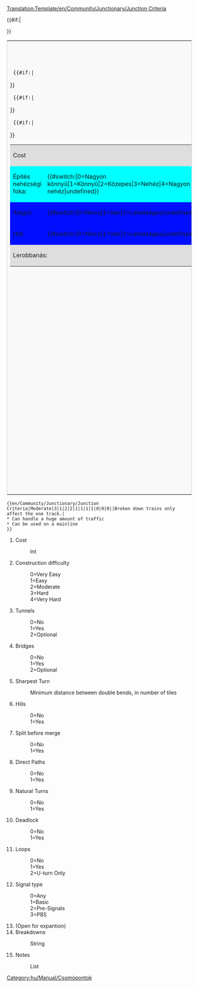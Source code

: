 <noinclude>[[Translation:Template/en/Community/Junctionary/Junction Criteria]]</noinclude><noinclude></noinclude><includeonly>
<table style='border: 1px solid #ccc;background-color: #f9f9f9;'>
<tr><th colspan='2'>[[hu/Community/Junctionary/Csomópontok tulajdonságai|Csomópontok tulajdonságai]]</th></tr>
<tr><td width='50%' valign='top'>
<table border='0' width='100%'>
  <tr bgcolor='#DEDEDE'><td>Cost</td><td>{{{1}}}</td></tr>
  {{#if:{{{2}}}|<tr bgcolor='#{{#switch:{{{2}}}|0=99FF99|1=CCFF99|2=FFFF99|3=FFCC99|4=FF9999|FFFFFF}}'>
  <td>Építés nehézségi foka:</td><td>{{#switch:{{{2}}}|0=Nagyon könnyű|1=Könnyű|2=Közepes|3=Nehéz|4=Nagyon nehéz|undefined}}</td></tr>}}
  {{#if:{{{3}}}|<tr bgcolor='#{{#switch:{{{3}}}|0=CCFFCC|1=FFCCCC|2=FFFFCC|FFFFFF}}'>
  <td>Alagút:</td><td>{{#switch:{{{3}}}|0=Nincs|1=Van|2=Lehetséges|undefined}}</td></tr>}}
  {{#if:{{{4}}}|<tr bgcolor='#{{#switch:{{{4}}}|0=CCFFCC|1=FFCCCC|2=FFFFCC|FFFFFF}}'>
  <td>Híd:</td><td>{{#switch:{{{4}}}|0=Nincs|1=Van|2=Lehetséges|undefined}}</td></tr>}}
  <tr bgcolor='#DEDEDE'><td colspan='2'>Lerobbanás:<br/>{{{14}}}</td></tr>
</table>
</td><td width='50%' valign='top'>
<table border='0' width='100%'>{{#if:{{{5}}}|<tr bgcolor='#{{#switch:{{{5}}}   | 0=f99fff   | 1=fc9fff   | 2=fd9fff   | 3=fe9fff   | 4=ff9fff   | 5=ef9fff   | 6=df9fff   | 7=cf9fff   | 8=bf9fff   | 9=af9fff   |10=9f9fff   |11=8f9fff   |12=7f9fff   |  ffffff  }}'>
  <td>Legélesebb kanyar:</td><td>{{{5}}}</td></tr>}}
  {{#if:{{{6}}}|<tr bgcolor='#{{#switch:{{{6}}}|0=CCFFCC|1=FFCCCC|FFFFFF}}'>
  <td>Feljáró:</td><td>{{#switch:{{{6}}}|0=Nincs|1=Van|undefined}}</td></tr>}}
   {{#if:{{{7}}}|<tr bgcolor='#{{#switch:{{{7}}}|0=FFCCCC|1=CCFFCC|FFFFFF}}'>
  <td>Pályaosztás pályaegyesítés előtt:</td><td>{{#switch:{{{7}}}|0=Nincs|1=Van|undefined}}</td></tr>}}
  {{#if:{{{8}}}|<tr bgcolor='#{{#switch:{{{8}}}|0=FFCCCC|1=CCFFCC|FFFFFF}}'>
  <td>Egyenes vonal:</td><td>{{#switch:{{{8}}}|0=Nincs|1=Van|undefined}}</td></tr>}}
  {{#if:{{{9}}}|<tr bgcolor='#{{#switch:{{{9}}}|0=FFCCCC|1=CCFFCC|FFFFFF}}'>
  <td>Természetes kanyarodás:</td><td>{{#switch:{{{9}}}|0=Nem|1=Igen|undefined}}</td></tr>}}
  {{#if:{{{10}}}|<tr bgcolor='#{{#switch:{{{10}}}|0=CCFFCC|1=FFCCCC|FFFFFF}}'>
  <td>Forgalmi dugó:</td><td>{{#switch:{{{10}}}|0=Nem|1=Igen|undefined}}</td></tr>}}
  {{#if:{{{11}}}|<tr bgcolor='#{{#switch:{{{11}}}|0=CCFFCC|1=FFCCCC|2=CCFFCC|FFFFFF}}'>
  <td>Hurok:</td><td>{{#switch:{{{11}}}|0=Nincs|1=Van|2=Csak U-forduló|undefined}}</td></tr>}}
  {{#if:{{{12}}}|<tr bgcolor='#DEDEDE'><td>Jelzőtípus:</td>
  <td>{{#switch:{{{12}}}|0=Bármilyen|1=Alap|2=Előjelző|3=Útvonaljelző|undefined}}</td></tr>}}
</table>
</td></tr>
{{#if:{{{15}}}|<tr><td colspan='2'>{{{15}}}</td></tr>}}
</table>
</includeonly>
<noinclude>
{{en/Community/Junctionary/Junction Criteria|Moderate|3|1|2|2|1|1|1|1|0|0|0||Broken down trains only affect the one track.|
* Can handle a huge amount of traffic
* Can be used on a mainline
}}
<pre>{{en/Community/Junctionary/Junction Criteria|Moderate|3|1|2|2|1|1|1|1|0|0|0||Broken down trains only affect the one track.|
* Can handle a huge amount of traffic
* Can be used on a mainline
}}</pre>
#Cost
#:Int
#Construction difficulty
#:0=Very Easy
#:1=Easy
#:2=Moderate
#:3=Hard
#:4=Very Hard
#Tunnels
#:0=No
#:1=Yes
#:2=Optional
#Bridges
#:0=No
#:1=Yes
#:2=Optional
#Sharpest Turn
#:Minimum distance between double bends, in number of tiles
#Hills
#:0=No
#:1=Yes
#Split before merge
#:0=No
#:1=Yes
#Direct Paths
#:0=No
#:1=Yes
#Natural Turns
#:0=No
#:1=Yes
#Deadlock
#:0=No
#:1=Yes
#Loops
#:0=No
#:1=Yes
#:2=U-turn Only
#Signal type
#:0=Any
#:1=Basic
#:2=Pre-Signals
#:3=PBS
# (Open for expantion)
#Breakdowns
#:String
#Notes
#:List

[[Category:hu/Manual/Csomópontok]]
</noinclude>